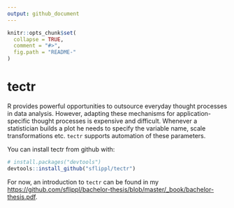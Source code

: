 ```yaml
---
output: github_document
---
```


<!-- README.md is generated from README.Rmd. Please edit that file -->

```r
knitr::opts_chunk$set(
  collapse = TRUE,
  comment = "#>",
  fig.path = "README-"
)
```

# tectr

R provides powerful opportunities to outsource everyday thought processes in data analysis. However, adapting these mechanisms for application-specific thought processes is expensive and difficult. Whenever a statistician builds a plot he needs to specify the variable name, scale transformations etc. `tectr` supports automation of these parameters.

You can install tectr from github with:

```r
# install.packages("devtools")
devtools::install_github("sflippl/tectr")
```

For now, an introduction to `tectr` can be found in my [https://github.com/sflippl/bachelor-thesis/blob/master/_book/bachelor-thesis.pdf](Bachelor's Thesis).

